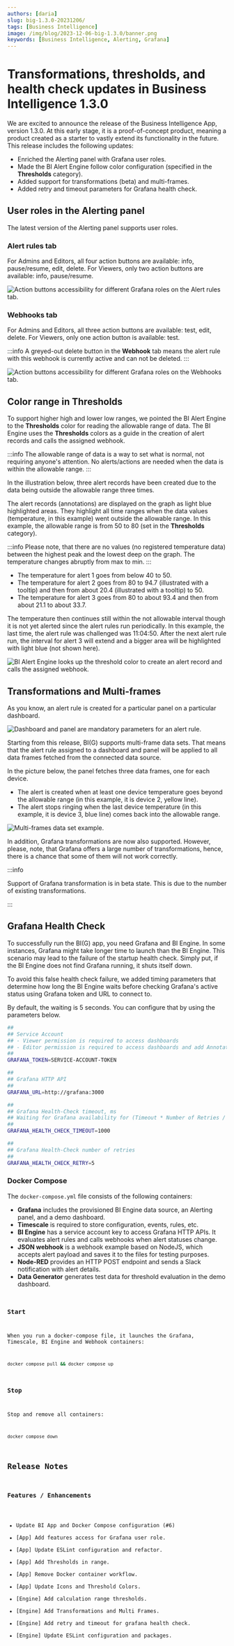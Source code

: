 ```yaml
---
authors: [daria]
slug: big-1.3.0-20231206/
tags: [Business Intelligence]
image: /img/blog/2023-12-06-big-1.3.0/banner.png
keywords: [Business Intelligence, Alerting, Grafana]
---
```



# Transformations, thresholds, and health check updates in Business Intelligence 1.3.0

We are excited to announce the release of the Business Intelligence App, version 1.3.0. At this early stage, it is a proof-of-concept product, meaning a product created as a starter to vastly extend its functionality in the future. This release includes the following updates:

- Enriched the Alerting panel with Grafana user roles.
- Made the BI Alert Engine follow color configuration (specified in the **Thresholds** category).
- Added support for transformations (beta) and multi-frames.
- Added retry and timeout parameters for Grafana health check.

<Shorts id="mAdwQ32SmMc" title="Business Intelligence 1.3.0 for Grafana." />

## User roles in the Alerting panel

The latest version of the Alerting panel supports user roles.

### Alert rules tab

For Admins and Editors, all four action buttons are available: info, pause/resume, edit, delete.
For Viewers, only two action buttons are available: info, pause/resume.

<Image
  title="Action buttons accessibility for different Grafana roles on the Alert rules tab."
  src="/img/blog/2023-12-06-big-1.3.0/roles.png"
/>

### Webhooks tab

For Admins and Editors, all three action buttons are available: test, edit, delete.
For Viewers, only one action button is available: test.

:::info
A greyed-out delete button in the **Webhook** tab means the alert rule with this webhook is currently active and can not be deleted.
:::

<Image
  title="Action buttons accessibility for different Grafana roles on the Webhooks tab."
  src="/img/blog/2023-12-06-big-1.3.0/roles-hooks.png"
/>

## Color range in Thresholds

To support higher high and lower low ranges, we pointed the BI Alert Engine to the **Thresholds** color for reading the allowable range of data. The BI Engine uses the **Thresholds** colors as a guide in the creation of alert records and calls the assigned webhook.

:::info
The allowable range of data is a way to set what is normal, not requiring anyone's attention. No alerts/actions are needed when the data is within the allowable range.
:::

In the illustration below, three alert records have been created due to the data being outside the allowable range three times.

The alert records (annotations) are displayed on the graph as light blue highlighted areas. They highlight all time ranges when the data values (temperature, in this example) went outside the allowable range. In this example, the allowable range is from 50 to 80 (set in the **Thresholds** category).

:::info
Please note, that there are no values (no registered temperature data) between the highest peak and the lowest deep on the graph. The temperature changes abruptly from max to min.
:::

- The temperature for alert 1 goes from below 40 to 50.
- The temperature for alert 2 goes from 80 to 94.7 (illustrated with a tooltip) and then from about 20.4 (illustrated with a tooltip) to 50.
- The temperature for alert 3 goes from 80 to about 93.4 and then from about 21.1 to about 33.7.

The temperature then continues still within the not allowable interval though it is not yet alerted since the alert rules run periodically. In this example, the last time, the alert rule was challenged was 11:04:50. After the next alert rule run, the interval for alert 3 will extend and a bigger area will be highlighted with light blue (not shown here).

<Image
  title="BI Alert Engine looks up the threshold color to create an alert record and calls the assigned webhook."
  src="/img/blog/2023-12-06-big-1.3.0/thresh-color.png"
/>

## Transformations and Multi-frames

As you know, an alert rule is created for a particular panel on a particular dashboard.

<Image
  title="Dashboard and panel are mandatory parameters for an alert rule."
  src="/img/blog/2023-12-06-big-1.3.0/dash-panel.png"
/>

Starting from this release, BI(G) supports multi-frame data sets. That means that the alert rule assigned to a dashboard and panel will be applied to all data frames fetched from the connected data source.

In the picture below, the panel fetches three data frames, one for each device.

- The alert is created when at least one device temperature goes beyond the allowable range (in this example, it is device 2, yellow line).
- The alert stops ringing when the last device temperature (in this example, it is device 3, blue line) comes back into the allowable range.

<Image
  title="Multi-frames data set example."
  src="/img/blog/2023-12-06-big-1.3.0/multi-frame.png"
/>

In addition, Grafana transformations are now also supported. However, please, note, that Grafana offers a large number of transformations, hence, there is a chance that some of them will not work correctly.

:::info

Support of Grafana transformation is in beta state. This is due to the number of existing transformations.

:::

## Grafana Health Check

To successfully run the BI(G) app, you need Grafana and BI Engine. In some instances, Grafana might take longer time to launch than the BI Engine. This scenario may lead to the failure of the startup health check. Simply put, if the BI Engine does not find Grafana running, it shuts itself down.

To avoid this false health check failure, we added timing parameters that determine how long the BI Engine waits before checking Grafana's active status using Grafana token and URL to connect to.

By default, the waiting is 5 seconds. You can configure that by using the parameters below.

```sh
##
## Service Account
## - Viewer permission is required to access dashboards
## - Editor permission is required to access dashboards and add Annotations
##
GRAFANA_TOKEN=SERVICE-ACCOUNT-TOKEN

##
## Grafana HTTP API
##
GRAFANA_URL=http://grafana:3000

##
## Grafana Health-Check timeout, ms
## Waiting for Grafana availability for (Timeout * Number of Retries / 1000 ) seconds
##
GRAFANA_HEALTH_CHECK_TIMEOUT=1000

##
## Grafana Health-Check number of retries
##
GRAFANA_HEALTH_CHECK_RETRY=5
```

<GettingStarted />

### Docker Compose

The `docker-compose.yml` file consists of the following containers:

- **Grafana** includes the provisioned BI Engine data source, an Alerting panel, and a demo dashboard.
- **Timescale** is required to store configuration, events, rules, etc.
- **BI Engine** has a service account key to access Grafana HTTP APIs. It evaluates alert rules and calls webhooks when alert statuses change.
- **JSON webhook** is a webhook example based on NodeJS, which accepts alert payload and saves it to the files for testing purposes.
- **Node-RED** provides an HTTP POST endpoint and sends a Slack notification with alert details.
- **Data Generator** generates test data for threshold evaluation in the demo dashboard.

<Code
  url="https://github.com/VolkovLabs/business-intelligence/blob/main/docker-compose.yml"
  language="yaml"
/>

### Start

When you run a docker-compose file, it launches the Grafana, Timescale, BI Engine and Webhook containers:

```sh
docker compose pull && docker compose up
```

### Stop

Stop and remove all containers:

```sh
docker compose down
```

## Release Notes

### Features / Enhancements

- Update BI App and Docker Compose configuration (#6)
- [App] Add features access for Grafana user role.
- [App] Update ESLint configuration and refactor.
- [App] Add Thresholds in range.
- [App] Remove Docker container workflow.
- [App] Update Icons and Threshold Colors.
- [Engine] Add calculation range thresholds.
- [Engine] Add Transformations and Multi Frames.
- [Engine] Add retry and timeout for grafana health check.
- [Engine] Update ESLint configuration and packages.

<Feedback />
